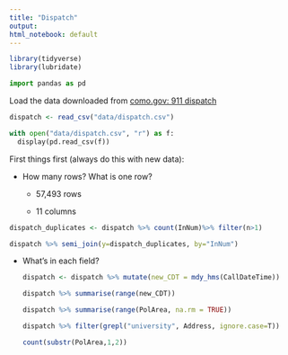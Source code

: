 ---
title: "Dispatch"
output:
html_notebook: default
---

```{r}
library(tidyverse)
library(lubridate)
```

```{python}
import pandas as pd
```

Load the data downloaded from [como.gov: 911 dispatch](https://www.como.gov/CMS/911dispatch/police.php?type=&keyword=&Start_Date=2021-01-01&End_Date=2022-01-01&Submit=Filter)

```{r}
dispatch <- read_csv("data/dispatch.csv")
```

```{python}
with open("data/dispatch.csv", "r") as f:
  display(pd.read_csv(f))
```

First things first (always do this with new data):

-   How many rows? What is one row?
    -   57,493 rows

    -   11 columns

```{r}
dispatch_duplicates <- dispatch %>% count(InNum)%>% filter(n>1)

dispatch %>% semi_join(y=dispatch_duplicates, by="InNum")
```

-   What's in each field?

    ```{r}
    dispatch <- dispatch %>% mutate(new_CDT = mdy_hms(CallDateTime))
    ```

    ```{r}
    dispatch %>% summarise(range(new_CDT))
    ```

    ```{r}
    dispatch %>% summarise(range(PolArea, na.rm = TRUE))
    ```

    ```{r}
    dispatch %>% filter(grepl("university", Address, ignore.case=T))
    ```

    ```{r}
    count(substr(PolArea,1,2))
    ```
